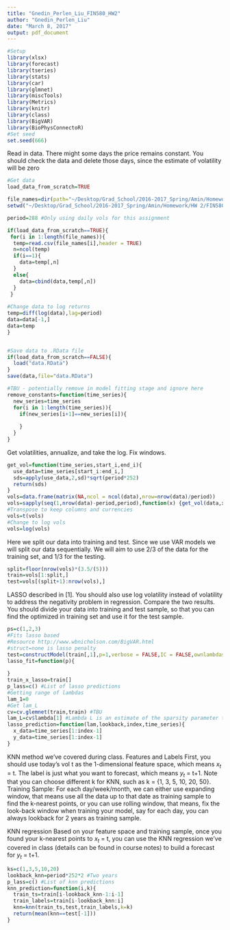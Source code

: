 ```yaml
---
title: "Gnedin_Perlen_Liu_FIN580_HW2"
author: "Gnedin_Perlen_Liu"
date: "March 8, 2017"
output: pdf_document
---
```


```r
#Setup 
library(xlsx)
library(forecast)
library(tseries)
library(stats)
library(car)
library(glmnet)
library(miscTools)
library(Metrics)
library(knitr)
library(class)
library(BigVAR)
library(BioPhysConnectoR)
#Set seed
set.seed(666)

```

Read in data. There might some days the price remains constant. You should check the data and delete those days, since the estimate of volatility will be zero
```r
#Get data
load_data_from_scratch=TRUE

file_names=dir(path="~/Desktop/Grad_School/2016-2017_Spring/Amin/Homework/HW 2/FIN580")
setwd("~/Desktop/Grad_School/2016-2017_Spring/Amin/Homework/HW 2/FIN580")

period=288 #Only using daily vols for this assignment

if(load_data_from_scratch==TRUE){
 for(i in 1:length(file_names)){
  temp=read.csv(file_names[i],header = TRUE)
  n=ncol(temp)
  if(i==1){
    data=temp[,n]
  }
  else{
    data=cbind(data,temp[,n])
  }
 } 
  
#Change data to log returns
temp=diff(log(data),lag=period)
data=data[-1,]
data=temp
}


#Save data to .RData file 
if(load_data_from_scratch==FALSE){
  load("data.RData")
}
save(data,file="data.RData")

#TBU - potentially remove in model fitting stage and ignore here
remove_constants=function(time_series){
  new_series=time_series
  for(i in 1:length(time_series)){
    if(new_series[i+1]==new_series[i]){
      
    }
  }
}
```

Get volatilities, annualize, and take the log. Fix windows.
```r
get_vol=function(time_series,start_i,end_i){
  use_data=time_series[start_i:end_i,]
  sds=apply(use_data,2,sd)*sqrt(period*252)
  return(sds)
}
vols=data.frame(matrix(NA,ncol = ncol(data),nrow=nrow(data)/period))
vols=sapply(seq(1,nrow(data)-period,period),function(x) {get_vol(data,x,x+288)})
#Transpose to keep columns and currencies
vols=t(vols)
#Change to log vols
vols=log(vols)
```

Here we split our data into training and test. Since we use VAR models we will split our data sequentially. We will aim to use 2/3 of the data for the training set, and 1/3 for the testing.
```r
split=floor(nrow(vols)*(3.5/(5)))
train=vols[1:split,]
test=vols[(split+1):nrow(vols),]
```

LASSO described in [1]. You should also use log volatility instead of volatility to address the negativity problem in regression. Compare the two results. You should divide your data into training and test sample, so that you can find the optimized in training set and use it for the test sample.
```r
ps=c(1,2,3)
#Fits lasso based 
#Resource http://www.wbnicholson.com/BigVAR.html
#struct=none is lasso penalty
test=constructModel(train[,1],p=1,verbose = FALSE,IC = FALSE,ownlambdas = TRUE)
lasso_fit=function(p){
  
}
train_x_lasso=train[]
p_lass=c() #List of lasso predictions
#Getting range of lambdas
lam_1=0
#Get lam_L
cv=cv.glemnet(train,train) #TBU
lam_L=cv$lambda[1] #Lambda L is an estimate of the sparsity parameter that shrinks all parameters to 0
lasso_prediction=function(lam,lookback,index,time_series){
  x_data=time_series[1:index-1]
  y_data=time_series[1:index-1]
}

```


KNN method we’ve covered during class. Features and Labels First, you should use today’s vol t as the 1-dimensional feature space, which means $x_t$ = t. The label is just what you want to forecast, which means $y_t$ = t+1. Note that you can choose different k for KNN, such as k = {1, 3, 5, 10, 20, 50}.
Training Sample: For each day/week/month, we can either use expanding window, that means use all the data up to that date as training sample to find the k-nearest points, or you can use rolling window, that means, fix the look-back window when training your model, say for each day, you can always lookback
for 2 years as training sample.

KNN regression Based on your feature space and training sample, once you found your k-nearest points to
$x_t$ = t, you can use the KNN regression we’ve covered in class (details can be found in course notes) to build a forecast for $y_t$ = t+1.
```r
ks=c(1,3,5,10,20)
lookback_knn=period*252*2 #Two years
p_lass=c() #List of knn predictions
knn_prediction=function(i,k){
  train_ts=train[i-lookback_knn-1:i-1]
  train_labels=train[i-lookback_knn:i]
  knn=knn(train_ts,test,train_labels,k=k)
  return(mean(knn==test[-1]))
}


```